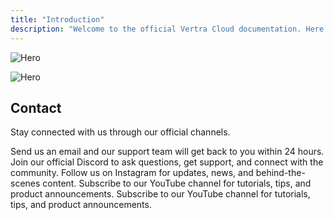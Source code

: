 ```yaml
---
title: "Introduction"
description: "Welcome to the official Vertra Cloud documentation. Here you'll learn how all the features of our platform and public API work."
---
```


<img
  className="block dark:hidden rounded-lg"
  src="/images/hero.png"
  alt="Hero"
/>

<img
  className="hidden dark:block rounded-lg"
  src="/images/hero.png"
  alt="Hero"
/>

## Contact

Stay connected with us through our official channels.

<CardGroup cols={2}>
  <Card title="E-mail" icon="envelope" href="mailto:support@vertracloud.app">
    Send us an email and our support team will get back to you within 24 hours.
  </Card>
  <Card title="Discord Community" icon="message" href="https://discord.gg/vertracloud">
    Join our official Discord to ask questions, get support, and connect with the community.
  </Card>
  <Card title="Instagram" icon="camera" href="https://instagram.com/vertracloud">
    Follow us on Instagram for updates, news, and behind-the-scenes content.
  </Card>
  <Card title="YouTube" icon="play" href="https://www.youtube.com/@vertracloud">
    Subscribe to our YouTube channel for tutorials, tips, and product announcements.
  </Card>
  <Card title="TikTok" icon="video" href="https://tiktok.com/@vertracloud">
    Subscribe to our YouTube channel for tutorials, tips, and product announcements.
  </Card>
</CardGroup>